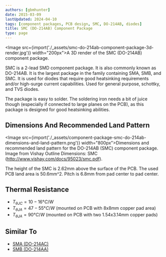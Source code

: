 ```yaml
---
authors: [gbmhunter]
date: 2015-03-09
lastUpdated: 2024-04-10
tags: [component packages, PCB design, SMC, DO-214AB, diodes]
title: SMC (DO-214AB) Component Package
type: page
---
```


<Image src={import('./_assets/smc-do-214ab-component-package-3d-render.jpg')} width="200px">A 3D render of the SMC (DO-214AB) component package.</Image>

SMC is a 2-lead SMD component package. It is also commonly known as DO-214AB. It is the largest package in the family containing SMA, SMB, and SMC. It is used for diodes that require good heatsinking requirements and/or high-surge current capabilities. Used for general purpose, schottky, and TVS diodes.

The package is easy to solder. The soldering iron needs a bit of juice though (especially if connected to large planes on the PCB), as this package is designed for good heatsinking abilities.

## Dimensions And Recommended Land Pattern

<Image src={import('./_assets/component-package-smc-do-214ab-dimensions-and-land-pattern.png')} width="800px">Dimensions and recommended land pattern for the DO-214AB (SMC) component package. Image from Vishay Outline Dimensions: SMC (http://www.vishay.com/docs/95023/smc.pdf).</Image>

The height of the SMC is 2.62mm above the surface of the PCB. The used PCB land area is 50.6mm^2. Pitch is 6.8mm from pad center to pad center.

## Thermal Resistance

* $T_{\theta JC} = 10-16°C/W$
* $T_{\theta JA} = 47-55°C/W$ (mounted on PCB with 8x8mm copper pad area)
* $T_{\theta JA} = 90°C/W$ (mounted on PCB with two 1.54x3.14mm copper pads)

## Similar To

* [SMA (DO-214AC)](/pcb-design/component-packages/sma-do-214ac-component-package/)
* [SMB (DO-214AA)](/pcb-design/component-packages/smb-do-214aa-component-package/)
